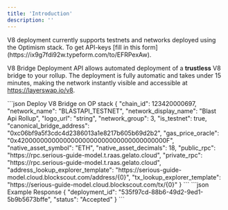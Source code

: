 ```yaml
---
title: 'Introduction'
description: ''
---
```



<Note>
  V8 deployment currently supports testnets and networks deployed using the Optimism stack. To get API-keys [fill in this form](https://ix9g7fdi92w.typeform.com/to/EFRPexAw).
</Note>

V8 Bridge Deployment API allows automated deployment of a **trustless** V8 bridge to your rollup. The deployment is fully automatic and takes under 15 minutes, making the network instantly visible and accessible at https://layerswap.io/v8.

<HowItWorksSnippet />

<RequestExample>
```json Deploy V8 Bridge on OP stack
{
  "chain_id": 123420000697,
  "network_name": "BLASTAPI_TESTNET",
  "network_display_name": "Blast Api Rollup",
  "logo_url": "string",
  "network_group": 3,
  "is_testnet": true,
  "canonical_bridge_address": "0xc06bf9a5f3cdc4d2386013a1e8217b605b69d2b2",
  "gas_price_oracle": "0x420000000000000000000000000000000000000F",
  "native_asset_symbol": "ETH",
  "native_asset_decimals": 18,
  "public_rpc": "https://rpc.serious-guide-model.t.raas.gelato.cloud",
  "private_rpc": "https://rpc.serious-guide-model.t.raas.gelato.cloud",
  "address_lookup_explorer_template": "https://serious-guide-model.cloud.blockscout.com/address/{0}",
  "tx_lookup_explorer_template": "https://serious-guide-model.cloud.blockscout.com/tx/{0}"
}
```
</RequestExample>


<ResponseExample>
```json Example Response
{
    "deployment_id": "535f97cd-88b6-49d2-9ed1-5b9b5673bffe",
    "status": "Accepted"
}
```
</ResponseExample>